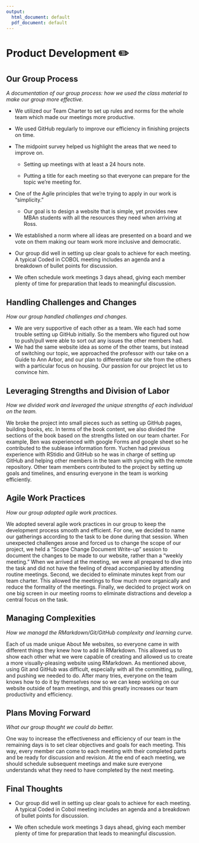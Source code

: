 ```yaml
---
output:
  html_document: default
  pdf_document: default
---
```

# Product Development ✏️

## Our Group Process

*A documentation of our group process: how we used the class material to make our group more effective.*

- We utilized our Team Charter to set up rules and norms for the whole team which made our meetings more productive.

- We used GitHub regularly to improve our efficiency in finishing projects on time. 

- The midpoint survey helped us highlight the areas that we need to improve on.

    - Setting up meetings with at least a 24 hours note. 

    - Putting a title for each meeting so that everyone can prepare for the topic we’re meeting for.

- One of the Agile principles that we’re trying to apply in our work is “simplicity.” 

    - Our goal is to design a website that is simple, yet provides new MBAn students with all the resources they need when arriving at Ross.

- We established a norm where all ideas are presented on a board and we vote on them making our team work more inclusive and democratic. 

- Our group did well in setting up clear goals to achieve for each meeting. A typical Coded in COBOL meeting includes an agenda and a breakdown of bullet points for discussion. 

- We often schedule work meetings 3 days ahead, giving each member plenty of time for preparation that leads to meaningful discussion.

## Handling Challenges and Changes

*How our group handled challenges and changes.*

- We are very supportive of each other as a team. We each had some trouble setting up GitHub initially. So the members who figured out how to push/pull were able to sort out any issues the other members had. 
- We had the same website idea as some of the other teams, but instead of switching our topic, we approached the professor with our take on a Guide to Ann Arbor, and our plan to differentiate our site from the others with a particular focus on housing. Our passion for our project let us to convince him.


## Leveraging Strengths and Division of Labor

*How we divided work and leveraged the unique strengths of each individual on the team.*

We broke the project into small pieces such as setting up GitHub pages, building books, etc. In terms of the book content, we also divided the sections of the book based on the strengths listed on our team charter. For example, Ben was experienced with google Forms and google sheet so he contributed to the sublease information form. Yuchen had previous experience with RStidio and GitHub so he was in charge of setting up GitHub and helping other members in the team with syncing with the remote repository. Other team members contributed to the project by setting up goals and timelines, and ensuring everyone in the team is working efficiently.  

## Agile Work Practices

*How our group adopted agile work practices.*

We adopted several agile work practices in our group to keep the development process smooth and efficient. For one, we decided to name our gatherings according to the task to be done during that session. When unexpected challenges arose and forced us to change the scope of our project, we held a “Scope Change Document Write-up” session to document the changes to be made to our website, rather than a “weekly meeting.” When we arrived at the meeting, we were all prepared to dive into the task and did not have the feeling of dread accompanied by attending routine meetings. Second, we decided to eliminate minutes kept from our team charter. This allowed the meetings to flow much more organically and reduce the formality of the meetings. Finally, we decided to project work on one big screen in our meeting rooms to eliminate distractions and develop a central focus on the task.
 
## Managing Complexities

*How we managd the RMarkdown/Git/GitHub complexity and learning curve.*

Each of us made unique About Me websites, so everyone came in with different things they knew how to add in RMarkdown. This allowed us to show each other what we were capable of creating and allowed us to create a more visually-pleasing website using RMarkdown. As mentioned above, using Git and GitHub was difficult, especially with all the committing, pulling, and pushing we needed to do. After many tries, everyone on the team knows how to do it by themselves now so we can keep working on our website outside of team meetings, and this greatly increases our team productivity and efficiency. 
 
## Plans Moving Forward

*What our group thought we could do better.*

One way to increase the effectiveness and efficiency of our team in the remaining days is to set clear objectives and goals for each meeting. This way, every member can come to each meeting with their completed parts and be ready for discussion and revision. At the end of each meeting, we should schedule subsequent meetings and make sure everyone understands what they need to have completed by the next meeting.

## Final Thoughts

- Our group did well in setting up clear goals to achieve for each meeting. A typical Coded in Cobol meeting includes an agenda and a breakdown of bullet points for discussion. 

- We often schedule work meetings 3 days ahead, giving each member plenty of time for preparation that leads to meaningful discussion.
